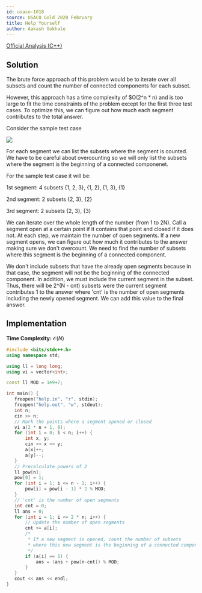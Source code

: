 ```yaml
---
id: usaco-1018
source: USACO Gold 2020 February
title: Help Yourself
author: Aakash Gokhale
---
```


[Official Analysis (C++)](http://www.usaco.org/current/data/sol_help_gold_feb20.html)

## Solution

The brute force approach of this problem would be to iterate over all subsets and count the number of connected components for each subset.

However, this approach has a time complexity of $O(2^n * n) and is too large to fit the time constraints of the problem except for the first three test cases. To optimize this, we can figure out how much each segment contributes to the total answer.

Consider the sample test case

![](usaco-1018/help_yourself_sample_illustration.png)

For each segment we can list the subsets where the segment is counted. We have to be careful about overcounting so we will only list the subsets where the segment is the beginning of a connected componenet.

For the sample test case it will be:


1st segment: 4 subsets {1, 2, 3}, {1, 2}, {1, 3}, {1}

2nd segment: 2 subsets {2, 3}, {2}

3rd segment: 2 subsets {2, 3}, {3}

We can iterate over the whole length of the number (from 1 to 2N). Call a segment open at a certain point if it contains that point and closed if it does not. At each step, we maintain the number of open segments. If a new segment opens, we can figure out how much it contributes to the answer making sure we don't overcount. We need to find the number of subsets where this segment is the beginning of a connected component.

We don't include subsets that have the already open segments because in that case, the segment will not be the beginning of the connected component. In addition, we must include the current segment in the subset. Thus, there will be 2^(N - cnt) subsets were the current segment contributes 1 to the answer where 'cnt' is the number of open segments including the newly opened segment. We can add this value to the final answer.

## Implementation

**Time Complexity:** $\mathcal{O}(N)$
<LanguageSection>
<CPPSection>
 ```cpp
#include <bits/stdc++.h>
using namespace std;

using ll = long long;
using vi = vector<int>;

const ll MOD = 1e9+7;

int main() {
	freopen("help.in", "r", stdin);
	freopen("help.out", "w", stdout);
	int n;
	cin >> n;
	// Mark the points where a segment opened or closed
	vi a(2 * n + 1, 0);
	for (int i = 0; i < n; i++) {
		int x, y;
		cin >> x >> y;
		a[x]++;
		a[y]--;
	}
	// Precalculate powers of 2
	ll pow[n];
	pow[0] = 1;
	for (int i = 1; i <= n - 1; i++) {
		pow[i] = pow[i - 1] * 2 % MOD;
	}
	// 'cnt' is the number of open segments
	int cnt = 0;
	ll ans = 0;
	for (int i = 1; i <= 2 * n; i++) {
		// Update the number of open segments
		cnt += a[i]; 
		/*
		 * If a new segment is opened, count the number of subsets
		 * where this new segment is the beginning of a connected component
		 */
		if (a[i] == 1) {
			ans = (ans + pow[n-cnt]) % MOD;
		}
	}
	cout << ans << endl;
}
```
</CPPSection>
</LanguageSection>
